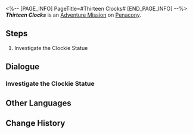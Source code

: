 <%-- [PAGE_INFO]
PageTitle=#Thirteen Clocks#
[END_PAGE_INFO] --%>
{{Stub|Dialogue.}}
{{Mission Infobox
|id            = 4040306
|title         = 
|image         = <!--Mission Thirteen Clocks.png-->
|type          = Adventure
|event_name    = 
|chapter       = 
|requirements  = {{cx}}<!--Hidden Exploration Objective ID 4040307--> completed
|summary       = <!--official mission summary from Fate's Atlas-->
|characters    = Trailblazer
|startLocation = [[Penacony]] - [[Golden Hour]]
|world         = Penacony
|area          = Golden Hour
|prev          = 
|next          = 
|rewards       = Credit*5,000
}}
'''''Thirteen Clocks''''' is an [[Adventure Mission]] on [[Penacony]].

==Steps==
# Investigate the Clockie Statue

<!--
==Gameplay Notes==

--><!--
==Trial Character==

-->
==Dialogue==
{{Stub Dialogue}}

===Investigate the Clockie Statue===
{{Mission Description|type=adventure|location=Golden Hour|You never thought you'd come across a living and breathing Clockie, the cartoon character, in the Golden Hour.<br />Do you remember the statue shaped after it? There might be something fun happening over there.}}
{{Dialogue Start}}
:{{tx}}
{{Dialogue End}}

==Other Languages==
{{Other Languages
|en   = Thirteen Clocks
|zhs  = 十三只钟
|zht  = 十三個鐘
|ja   = 13個の時計
|ko   = 13개의 시계
|es   = Trece relojes
|fr   = Treize horloges
|ru   = Тринадцать часов
|th   = นาฬิกาสิบสามเรือน
|vi   = 13 Chiếc Đồng Hồ
|de   = Dreizehn Uhren
|id   = 13 Jam
|pt   = Treze Relógios
}}

==Change History==
{{Change History|2.0}}
